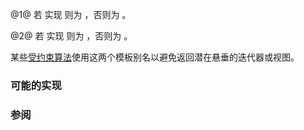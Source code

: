 {{cpp/ranges/title|borrowed_iterator_t|borrowed_subrange_t}}
{{cpp/ranges/navbar}}

{{dcl begin}}
{{dcl header|ranges}}
{{dcla|num = 1|since = c++20|1 =
template&lt; ranges::range R &gt;
using borrowed_iterator_t = /* 见下文 */;
}}
{{dcla|num = 2|since = c++20|1 =
template&lt; ranges::range R &gt;
using borrowed_subrange_t = /* 见下文 */;
}}

{{dcl end}}

@1@ 若 {{tt|R}} 实现 {{lconcept|borrowed_range}} 则为 {{c|std::ranges::iterator_t&lt;R&gt;}}，否则为 {{lc|std::ranges::dangling}}。

@2@ 若 {{tt|R}} 实现 {{lconcept|borrowed_range}} 则为 {{c|std::ranges::subrange&lt;std::ranges::iterator_t&lt;R&gt;&gt;}}，否则为 {{lc|std::ranges::dangling}}。

某些[[cpp/algorithm/ranges|受约束算法]]使用这两个模板别名以避免返回潜在悬垂的迭代器或视图。

===可能的实现===
{{eq impl
|title1=borrowed_iterator_t|ver1=1|1=
template&lt; std::ranges::range R &gt;
using borrowed_iterator_t = std::conditional_t&lt;std::ranges::borrowed_range&lt;R&gt;,
    std::ranges::iterator_t&lt;R&gt;, std::ranges::dangling&gt;;
|title2=borrowed_subrange_t|ver2=2|2=
template&lt; std::ranges::range R &gt;
using borrowed_subrange_t = std::conditional_t&lt;std::ranges::borrowed_range&lt;R&gt;,
    std::ranges::subrange&lt;std::ranges::iterator_t&lt;R&gt;&gt;, std::ranges::dangling&gt;;
}}

===参阅===
{{dsc begin}}
{{dsc inc|cpp/ranges/dsc dangling}}
{{dsc end}}

{{langlinks|en|es|ja|ru}}